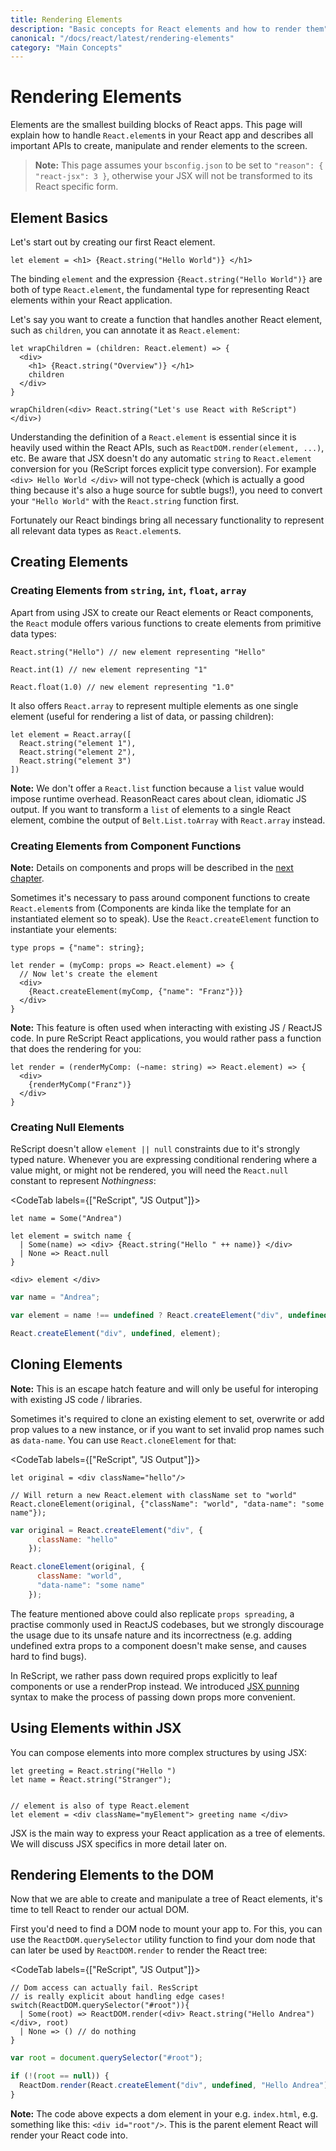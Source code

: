 ```yaml
---
title: Rendering Elements
description: "Basic concepts for React elements and how to render them"
canonical: "/docs/react/latest/rendering-elements"
category: "Main Concepts"
---
```


# Rendering Elements

<Intro>

Elements are the smallest building blocks of React apps. This page will explain how to handle `React.element`s in your React app and describes all important APIs to create, manipulate and render elements to the screen.

</Intro>

> **Note:** This page assumes your `bsconfig.json` to be set to `"reason": { "react-jsx": 3 }`, otherwise your JSX will not be transformed to its React specific form. 

## Element Basics

Let's start out by creating our first React element.

```res
let element = <h1> {React.string("Hello World")} </h1>
```

The binding `element` and the expression `{React.string("Hello World")}` are both of type `React.element`, the fundamental type for representing React elements within your React application.

Let's say you want to create a function that handles another React element, such as `children`, you can annotate it as `React.element`:

```res
let wrapChildren = (children: React.element) => {
  <div>
    <h1> {React.string("Overview")} </h1>
    children
  </div>
}

wrapChildren(<div> React.string("Let's use React with ReScript") </div>)
```

Understanding the definition of a `React.element` is essential since it is heavily used within the React APIs, such as `ReactDOM.render(element, ...)`, etc. Be aware that JSX doesn't do any automatic `string` to `React.element` conversion for you (ReScript forces explicit type conversion). For example `<div> Hello World </div>` will not type-check (which is actually a good thing because it's also a huge source for subtle bugs!), you need to convert your `"Hello World"` with the `React.string` function first.

Fortunately our React bindings bring all necessary functionality to represent all relevant data types as `React.element`s.

## Creating Elements

### Creating Elements from `string`, `int`, `float`, `array`

Apart from using JSX to create our React elements or React components, the `React` module offers various functions to create elements from primitive data types:

```res
React.string("Hello") // new element representing "Hello"

React.int(1) // new element representing "1"

React.float(1.0) // new element representing "1.0"
```

It also offers `React.array` to represent multiple elements as one single element (useful for rendering a list of data, or passing children):

```res
let element = React.array([
  React.string("element 1"),
  React.string("element 2"),
  React.string("element 3")
])
```

**Note:** We don't offer a `React.list` function because a `list` value would impose runtime overhead. ReasonReact cares about clean, idiomatic JS output. If you want to transform a `list` of elements to a single React element, combine the output of `Belt.List.toArray` with `React.array` instead.

### Creating Elements from Component Functions

**Note:** Details on components and props will be described in the [next chapter](./components-and-props).

Sometimes it's necessary to pass around component functions to create `React.element`s from (Components are kinda like the template for an instantiated element so to speak). Use the `React.createElement` function to instantiate your elements:

```res
type props = {"name": string};

let render = (myComp: props => React.element) => {
  // Now let's create the element
  <div>
    {React.createElement(myComp, {"name": "Franz"})}
  </div>
}
```

**Note:** This feature is often used when interacting with existing JS / ReactJS code. In pure ReScript React applications, you would rather pass a function that does the rendering for you:

```res
let render = (renderMyComp: (~name: string) => React.element) => {
  <div>
    {renderMyComp("Franz")}
  </div>
}

```

### Creating Null Elements

ReScript doesn't allow `element || null` constraints due to it's strongly typed nature. Whenever you are expressing conditional rendering where a value might, or might not be rendered, you will need the `React.null` constant to represent *Nothingness*:


<CodeTab labels={["ReScript", "JS Output"]}>

```res
let name = Some("Andrea")

let element = switch name {
  | Some(name) => <div> {React.string("Hello " ++ name)} </div>
  | None => React.null
}

<div> element </div>
```
```js
var name = "Andrea";

var element = name !== undefined ? React.createElement("div", undefined, "Hello " + name) : null;

React.createElement("div", undefined, element);
```

</CodeTab>

## Cloning Elements

**Note:** This is an escape hatch feature and will only be useful for interoping with existing JS code / libraries.

Sometimes it's required to clone an existing element to set, overwrite or add prop values to a new instance, or if you want to set invalid prop names such as `data-name`. You can use `React.cloneElement` for that: 

<CodeTab labels={["ReScript", "JS Output"]}>

```res
let original = <div className="hello"/>

// Will return a new React.element with className set to "world"
React.cloneElement(original, {"className": "world", "data-name": "some name"});
```
```js
var original = React.createElement("div", {
      className: "hello"
    });

React.cloneElement(original, {
      className: "world",
      "data-name": "some name"
    });
```

</CodeTab>

The feature mentioned above could also replicate `props spreading`, a practise commonly used in ReactJS codebases, but we strongly discourage the usage due to its unsafe nature and its incorrectness (e.g. adding undefined extra props to a component doesn't make sense, and causes hard to find bugs).

In ReScript, we rather pass down required props explicitly to leaf components or use a renderProp instead. We introduced [JSX punning](/docs/manual/latest/jsx#punning) syntax to make the process of passing down props more convenient.

## Using Elements within JSX

You can compose elements into more complex structures by using JSX:

```res
let greeting = React.string("Hello ")
let name = React.string("Stranger");


// element is also of type React.element
let element = <div className="myElement"> greeting name </div>
```

JSX is the main way to express your React application as a tree of elements. We will discuss JSX specifics in more detail later on.

## Rendering Elements to the DOM

Now that we are able to create and manipulate a tree of React elements, it's time to tell React to render our actual DOM.

First you'd need to find a DOM node to mount your app to. For this, you can use the `ReactDOM.querySelector` utility function to find your dom node that can later be used by `ReactDOM.render` to render the React tree:

<CodeTab labels={["ReScript", "JS Output"]}>

```res
// Dom access can actually fail. ResScript
// is really explicit about handling edge cases!
switch(ReactDOM.querySelector("#root")){
  | Some(root) => ReactDOM.render(<div> React.string("Hello Andrea") </div>, root)
  | None => () // do nothing
}
```
```js
var root = document.querySelector("#root");

if (!(root == null)) {
  ReactDom.render(React.createElement("div", undefined, "Hello Andrea"), root);
}
```

</CodeTab>

**Note:** The code above expects a dom element in your e.g. `index.html`, e.g. something like this: `<div id="root"/>`. This is the parent element React will render your React code into.


